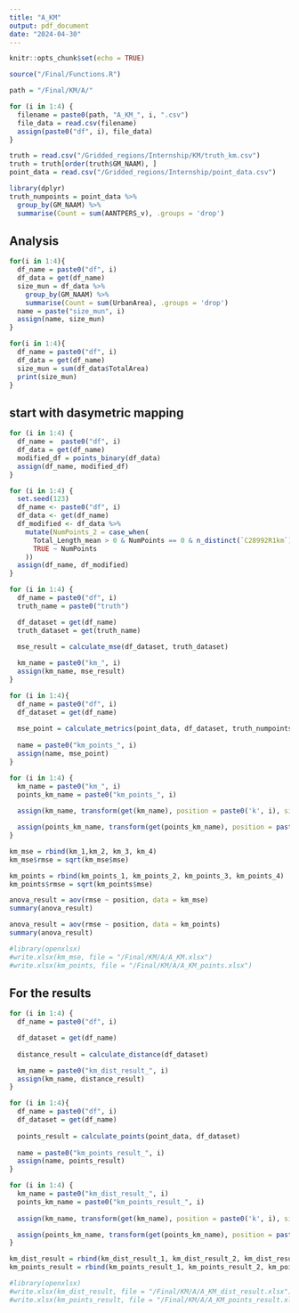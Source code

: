 ---
title: "A_KM"
output: pdf_document
date: "2024-04-30"
---

```{r setup, include=FALSE}
knitr::opts_chunk$set(echo = TRUE)
```

```{r}
source("/Final/Functions.R")
```


```{r}
path = "/Final/KM/A/"

for (i in 1:4) {
  filename = paste0(path, "A_KM_", i, ".csv")
  file_data = read.csv(filename)
  assign(paste0("df", i), file_data)
}
```


```{r}
truth = read.csv("/Gridded_regions/Internship/KM/truth_km.csv")
truth = truth[order(truth$GM_NAAM), ]
point_data = read.csv("/Gridded_regions/Internship/point_data.csv")
```

```{r}
library(dplyr)
truth_numpoints = point_data %>%
  group_by(GM_NAAM) %>%
  summarise(Count = sum(AANTPERS_v), .groups = 'drop')
```


## Analysis

```{r}
for(i in 1:4){
  df_name = paste0("df", i)
  df_data = get(df_name)
  size_mun = df_data %>%
    group_by(GM_NAAM) %>%
    summarise(Count = sum(UrbanArea), .groups = 'drop')
  name = paste("size_mun", i)
  assign(name, size_mun)
}
```

```{r}
for(i in 1:4){
  df_name = paste0("df", i)
  df_data = get(df_name)
  size_mun = sum(df_data$TotalArea)
  print(size_mun)
}
```

## start with dasymetric mapping

```{r}
for (i in 1:4) {
  df_name =  paste0("df", i)
  df_data = get(df_name)
  modified_df = points_binary(df_data)
  assign(df_name, modified_df)
}
```


```{r}
for (i in 1:4) {
  set.seed(123)
  df_name <- paste0("df", i)
  df_data <- get(df_name)
  df_modified <- df_data %>%
    mutate(NumPoints_2 = case_when(
      Total_Length_mean > 0 & NumPoints == 0 & n_distinct(`C28992R1km`) == n() ~ round(runif(n(), min = 1, max = 9)),
      TRUE ~ NumPoints
    ))
  assign(df_name, df_modified)
}
```


```{r}
for (i in 1:4) {
  df_name = paste0("df", i)
  truth_name = paste0("truth")

  df_dataset = get(df_name)
  truth_dataset = get(truth_name)
  
  mse_result = calculate_mse(df_dataset, truth_dataset)

  km_name = paste0("km_", i)
  assign(km_name, mse_result)
}

```

```{r}
for (i in 1:4){
  df_name = paste0("df", i)
  df_dataset = get(df_name)
  
  mse_point = calculate_metrics(point_data, df_dataset, truth_numpoints, truth)
  
  name = paste0("km_points_", i)
  assign(name, mse_point)
}
```


```{r}
for (i in 1:4) {
  km_name = paste0("km_", i)
  points_km_name = paste0("km_points_", i)
  
  assign(km_name, transform(get(km_name), position = paste0('k', i), size = 'km', method = 'A'))

  assign(points_km_name, transform(get(points_km_name), position = paste0('k', i), size = 'km', method = 'A'))
}
```

```{r}
km_mse = rbind(km_1,km_2, km_3, km_4)
km_mse$rmse = sqrt(km_mse$mse)

km_points = rbind(km_points_1, km_points_2, km_points_3, km_points_4)
km_points$rmse = sqrt(km_points$mse)
```

```{r}
anova_result = aov(rmse ~ position, data = km_mse)
summary(anova_result)
```

```{r}
anova_result = aov(rmse ~ position, data = km_points)
summary(anova_result)
```


```{r}
#library(openxlsx)
#write.xlsx(km_mse, file = "/Final/KM/A/A_KM.xlsx")
#write.xlsx(km_points, file = "/Final/KM/A/A_KM_points.xlsx")
```

## For the results

```{r}
for (i in 1:4) {
  df_name = paste0("df", i)

  df_dataset = get(df_name)
  
  distance_result = calculate_distance(df_dataset)

  km_name = paste0("km_dist_result_", i)
  assign(km_name, distance_result)
}
```

```{r}
for (i in 1:4){
  df_name = paste0("df", i)
  df_dataset = get(df_name)
  
  points_result = calculate_points(point_data, df_dataset)
  
  name = paste0("km_points_result_", i)
  assign(name, points_result)
}
```

```{r}
for (i in 1:4) {
  km_name = paste0("km_dist_result_", i)
  points_km_name = paste0("km_points_result_", i)
  
  assign(km_name, transform(get(km_name), position = paste0('k', i), size = 'km', method = 'A'))

  assign(points_km_name, transform(get(points_km_name), position = paste0('k', i), size = 'km', method = 'A'))
}
```

```{r}
km_dist_result = rbind(km_dist_result_1, km_dist_result_2, km_dist_result_3, km_dist_result_4)
km_points_result = rbind(km_points_result_1, km_points_result_2, km_points_result_3, km_points_result_4)
```


```{r}
#library(openxlsx)
#write.xlsx(km_dist_result, file = "/Final/KM/A/A_KM_dist_result.xlsx")
#write.xlsx(km_points_result, file = "/Final/KM/A/A_KM_points_result.xlsx")
```
